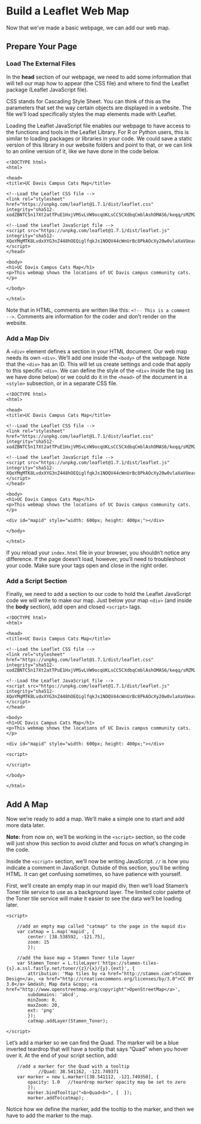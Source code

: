 # Build a Leaflet Web Map

Now that we've made a basic webpage, we can add our web map.

## Prepare Your Page

### Load The External Files

In the **head** section of our webpage, we need to add some information that will tell our map how to appear (the CSS file) and where to find the Leaflet package (Leaflet JavaScript file).

CSS stands for Cascading Style Sheet. You can think of this as the parameters that set the way certain objects are displayed in a website. The file we'll load specifically styles the map elements made with Leaflet.

Loading the Leaflet JavaScript file enables our webpage to have access to the functions and tools in the Leaflet Library. For R or Python users, this is similar to loading packages or libraries in your code.  We could save a static version of this library in our website folders and point to that, or we can link to an online version of it, like we have done in the code below.

```
<!DOCTYPE html>
<html>

<head>
<title>UC Davis Campus Cats Map</title>

<!--Load the Leaflet CSS file -->
<link rel="stylesheet" href="https://unpkg.com/leaflet@1.7.1/dist/leaflet.css" integrity="sha512-xodZBNTC5n17Xt2atTPuE1HxjVMSvLVW9ocqUKLsCC5CXdbqCmblAshOMAS6/keqq/sMZMZ19scR4PsZChSR7A=="crossorigin=""/>

<!--Load the Leaflet JavaScript file -->
<script src="https://unpkg.com/leaflet@1.7.1/dist/leaflet.js" integrity="sha512-XQoYMqMTK8LvdxXYG3nZ448hOEQiglfqkJs1NOQV44cWnUrBc8PkAOcXy20w0vlaXaVUearIOBhiXZ5V3ynxwA=="crossorigin=""></script>
</head>

<body>
<h1>UC Davis Campus Cats Map</h1>
<p>This webmap shows the locations of UC Davis campus community cats.</p>

</body>

</html>
```

Note that in HTML, comments are written like this: `<!-- This is a comment -->`. Comments are information for the coder and don't render on the website.

### Add a Map Div

A `<div>` element defines a section in your HTML document. Our web map needs its own `<div>`. We'll add one inside the `<body>` of the webpage.  Note that the `<div>` has an ID. This will let us create settings and code that apply to this specific `<div>`.  We can define the style of the `<div>` inside the tag (as we have done below) or we could do it in the `<head>` of the document in a `<style>` subsection, or in a separate CSS file.

```
<!DOCTYPE html>
<html>

<head>
<title>UC Davis Campus Cats Map</title>

<!--Load the Leaflet CSS file -->
<link rel="stylesheet" href="https://unpkg.com/leaflet@1.7.1/dist/leaflet.css" integrity="sha512-xodZBNTC5n17Xt2atTPuE1HxjVMSvLVW9ocqUKLsCC5CXdbqCmblAshOMAS6/keqq/sMZMZ19scR4PsZChSR7A=="crossorigin=""/>

<!--Load the Leaflet JavaScript file -->
<script src="https://unpkg.com/leaflet@1.7.1/dist/leaflet.js" integrity="sha512-XQoYMqMTK8LvdxXYG3nZ448hOEQiglfqkJs1NOQV44cWnUrBc8PkAOcXy20w0vlaXaVUearIOBhiXZ5V3ynxwA=="crossorigin=""></script>
</head>

<body>
<h1>UC Davis Campus Cats Map</h1>
<p>This webmap shows the locations of UC Davis campus community cats.</p>

<div id="mapid" style="width: 600px; height: 400px;"></div>

</body>

</html>
```

If you reload your `index.html` file in your browser, you shouldn't notice any difference. If the page doesn't load, however, you'll need to troubleshoot your code. Make sure your tags open and close in the right order.

### Add a Script Section

Finally, we need to add a section to our code to hold the Leaflet JavaScript code we will write to make our map.  Just below your map `<div>` (and inside the **body** section), add open and closed `<script>` tags.

```
<!DOCTYPE html>
<html>

<head>
<title>UC Davis Campus Cats Map</title>

<!--Load the Leaflet CSS file -->
<link rel="stylesheet" href="https://unpkg.com/leaflet@1.7.1/dist/leaflet.css" integrity="sha512-xodZBNTC5n17Xt2atTPuE1HxjVMSvLVW9ocqUKLsCC5CXdbqCmblAshOMAS6/keqq/sMZMZ19scR4PsZChSR7A=="crossorigin=""/>

<!--Load the Leaflet JavaScript file -->
<script src="https://unpkg.com/leaflet@1.7.1/dist/leaflet.js" integrity="sha512-XQoYMqMTK8LvdxXYG3nZ448hOEQiglfqkJs1NOQV44cWnUrBc8PkAOcXy20w0vlaXaVUearIOBhiXZ5V3ynxwA=="crossorigin=""></script>
</head>

<body>
<h1>UC Davis Campus Cats Map</h1>
<p>This webmap shows the locations of UC Davis campus community cats.</p>

<div id="mapid" style="width: 600px; height: 400px;"></div>

<script>

</script>

</body>

</html>
```

## Add A Map

Now we're ready to add a map. We'll make a simple one to start and add more data later.

**Note:** from now on, we'll be working in the `<script>` section, so the code will just show this section to avoid clutter and focus on what's changing in the code.

Inside the `<script>` section, we'll now be writing JavaScript. `//` is how you indicate a comment in JavaScript.  Outside of this section, you'll be writing HTML. It can get confusing sometimes, so have patience with yourself.

First, we'll create an empty map in our mapid div, then we'll load Stamen's Toner tile service to use as a background layer. The limited color palette of the Toner tile service will make it easier to see the data we'll be loading later.

```
<script>

	//add an empty map called "catmap" to the page in the mapid div
	var catmap = L.map('mapid', {
		center: [38.538592, -121.75], 
		zoom: 15
		});

	//add the base map = Stamen Toner tile layer
	var Stamen_Toner = L.tileLayer('https://stamen-tiles-{s}.a.ssl.fastly.net/toner/{z}/{x}/{y}.{ext}', {
		attribution: 'Map tiles by <a href="http://stamen.com">Stamen Design</a>, <a href="http://creativecommons.org/licenses/by/3.0">CC BY 3.0</a> &mdash; Map data &copy; <a href="http://www.openstreetmap.org/copyright">OpenStreetMap</a>',
		subdomains: 'abcd',
		minZoom: 0,
		maxZoom: 20,
		ext: 'png'
		});
		catmap.addLayer(Stamen_Toner);

</script>
```

Let's add a marker so we can find the Quad. The marker will be a blue inverted teardrop that will have a tooltip that says "Quad" when you hover over it.  At the end of your script section, add: 

```
	//add a marker for the Quad with a tooltip
			//Quad: 38.541162, -121.749371
	var marker = new L.marker([38.541112, -121.749350], { 
		opacity: 1.0   //teardrop marker opacity may be set to zero
		}); 			
		marker.bindTooltip("<b>Quad<b>", {	});
		marker.addTo(catmap);
```

Notice how we define the marker, add the tooltip to the marker, and then we have to add the marker to the map.






